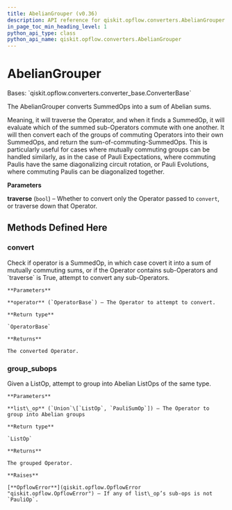 ```yaml
---
title: AbelianGrouper (v0.36)
description: API reference for qiskit.opflow.converters.AbelianGrouper in qiskit v0.36
in_page_toc_min_heading_level: 1
python_api_type: class
python_api_name: qiskit.opflow.converters.AbelianGrouper
---
```


# AbelianGrouper

<Class id="qiskit.opflow.converters.AbelianGrouper" isDedicatedPage={true} github="https://github.com/qiskit/qiskit/tree/stable/0.20/qiskit/opflow/converters/abelian_grouper.py" signature="AbelianGrouper(traverse=True)" modifiers="class">
  Bases: `qiskit.opflow.converters.converter_base.ConverterBase`

  The AbelianGrouper converts SummedOps into a sum of Abelian sums.

  Meaning, it will traverse the Operator, and when it finds a SummedOp, it will evaluate which of the summed sub-Operators commute with one another. It will then convert each of the groups of commuting Operators into their own SummedOps, and return the sum-of-commuting-SummedOps. This is particularly useful for cases where mutually commuting groups can be handled similarly, as in the case of Pauli Expectations, where commuting Paulis have the same diagonalizing circuit rotation, or Pauli Evolutions, where commuting Paulis can be diagonalized together.

  **Parameters**

  **traverse** (`bool`) – Whether to convert only the Operator passed to `convert`, or traverse down that Operator.

  ## Methods Defined Here

  <span id="qiskit-opflow-converters-abeliangrouper-convert" />

  ### convert

  <Function id="qiskit.opflow.converters.AbelianGrouper.convert" signature="AbelianGrouper.convert(operator)">
    Check if operator is a SummedOp, in which case covert it into a sum of mutually commuting sums, or if the Operator contains sub-Operators and `traverse` is True, attempt to convert any sub-Operators.

    **Parameters**

    **operator** (`OperatorBase`) – The Operator to attempt to convert.

    **Return type**

    `OperatorBase`

    **Returns**

    The converted Operator.
  </Function>

  <span id="qiskit-opflow-converters-abeliangrouper-group-subops" />

  ### group\_subops

  <Function id="qiskit.opflow.converters.AbelianGrouper.group_subops" signature="AbelianGrouper.group_subops(list_op)" modifiers="classmethod">
    Given a ListOp, attempt to group into Abelian ListOps of the same type.

    **Parameters**

    **list\_op** (`Union`\[`ListOp`, `PauliSumOp`]) – The Operator to group into Abelian groups

    **Return type**

    `ListOp`

    **Returns**

    The grouped Operator.

    **Raises**

    [**OpflowError**](qiskit.opflow.OpflowError "qiskit.opflow.OpflowError") – If any of list\_op’s sub-ops is not `PauliOp`.
  </Function>
</Class>


